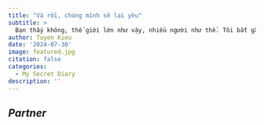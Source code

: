 ```yaml
---
title: "Và rồi, chúng mình sẽ lại yêu"
subtitle: >
  Bạn thấy không, thế giới lớn như vậy, nhiều người như thế. Tôi bắt gặp bạn, bạn trông thấy tôi, tốt đến nhường nào...
author: Tuyen Kieu
date: '2024-07-30'
image: featured.jpg
citation: false
categories:
  - My Secret Diary
description: ''
---
```


::: {.callout}
## _**Partner**_
<p></p>

<p style="text-align:justify"></p>

<!-- 

-->

:::